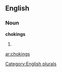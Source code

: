 ==English==

===Noun===
'''chokings'''

# {{plural of|[[choking]]}}

[[Category:English plurals]]

[[ar:chokings]]